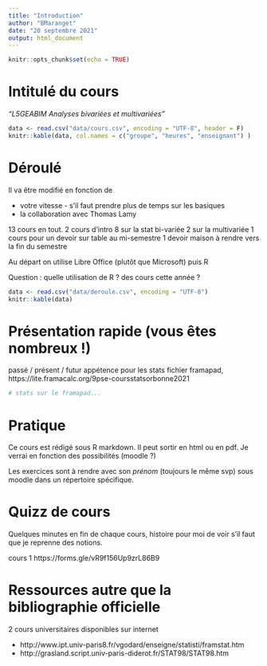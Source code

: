 ```yaml
---
title: "Introduction"
author: "BMaranget"
date: "20 septembre 2021"
output: html_document
---
```


```r
knitr::opts_chunk$set(echo = TRUE)
``` 


# Intitulé du cours

*"L5GEABIM Analyses bivariées et multivariées"*

```r
data <- read.csv("data/cours.csv", encoding = "UTF-8", header = F)
knitr::kable(data, col.names = c("groupe", "heures", "enseignant") )
```


# Déroulé

Il va être modifié en fonction de

- votre vitesse - s'il faut prendre plus de temps sur les basiques
- la collaboration avec Thomas Lamy


13 cours en tout. 
2 cours d'intro
8 sur la stat bi-variée
2 sur la multivariée
1 cours pour un devoir sur table au mi-semestre
1 devoir maison à rendre vers la fin du semestre

Au départ on utilise Libre Office (plutôt que Microsoft) puis R

Question : quelle utilisation de R ? des cours cette année ?

```r
data <- read.csv("data/deroule.csv", encoding = "UTF-8")
knitr::kable(data)
```




# Présentation rapide (vous êtes nombreux !)

passé / présent / futur
appétence pour les stats
fichier framapad, https://lite.framacalc.org/9pse-coursstatsorbonne2021


```r
# stats sur le framapad...
```


# Pratique

Ce cours est rédigé sous R markdown. Il peut sortir en html ou en pdf. Je verrai
en fonction des possibilités (moodle ?)

Les exercices sont à rendre avec son *prénom* (toujours le même svp) sous moodle dans
un répertoire spécifique.



# Quizz de cours

Quelques minutes en fin de chaque cours, histoire pour moi de voir s'il faut
que je reprenne des notions.

cours 1
https://forms.gle/vR9f156Up9zrL86B9

# Ressources autre que la bibliographie officielle

2 cours universitaires disponibles sur internet

- http://www.ipt.univ-paris8.fr/vgodard/enseigne/statisti/framstat.htm
- http://grasland.script.univ-paris-diderot.fr/STAT98/STAT98.htm




